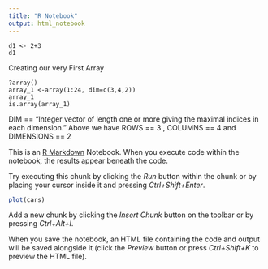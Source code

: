 ```yaml
---
title: "R Notebook"
output: html_notebook
---
```


```
d1 <- 2+3
d1
```
Creating our very First Array 
```
?array()
array_1 <-array(1:24, dim=c(3,4,2))
array_1
is.array(array_1)
```
 DIM == "Integer vector of length one or more giving the maximal indices in each dimension."
 Above we have ROWS == 3 , COLUMNS == 4 and DIMENSIONS == 2



This is an [R Markdown](http://rmarkdown.rstudio.com) Notebook. When you execute code within the notebook, the results appear beneath the code. 

Try executing this chunk by clicking the *Run* button within the chunk or by placing your cursor inside it and pressing *Ctrl+Shift+Enter*. 

```r
plot(cars)
```

Add a new chunk by clicking the *Insert Chunk* button on the toolbar or by pressing *Ctrl+Alt+I*.

When you save the notebook, an HTML file containing the code and output will be saved alongside it (click the *Preview* button or press *Ctrl+Shift+K* to preview the HTML file).
